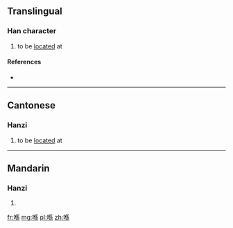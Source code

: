==Translingual==

===Han character===
{{Han char|rn=30|rad=口|as=09|sn=12|four=|canj=口人竹火 (ROHF)|ids=⿰[[口]][[係]]}}

# {{context|Cantonese}} to be [[locate]]d at

====References====
* {{Han ref|kx=0201.121|hdz=10657.021|uh=55BA|ud=21946}}

----

==Cantonese==

===Hanzi===
{{yue-hanzi|jyut=[[hai2]]|y=hai2}}

# to be [[locate]]d at

----

==Mandarin==

===Hanzi===
{{cmn-hanzi|pin=[[xì]] ([[xi4]])|wg=hsi<sup>4</sup>}}

# {{defn|lang=cmn|sort=口09}}

[[fr:喺]]
[[mg:喺]]
[[pl:喺]]
[[zh:喺]]